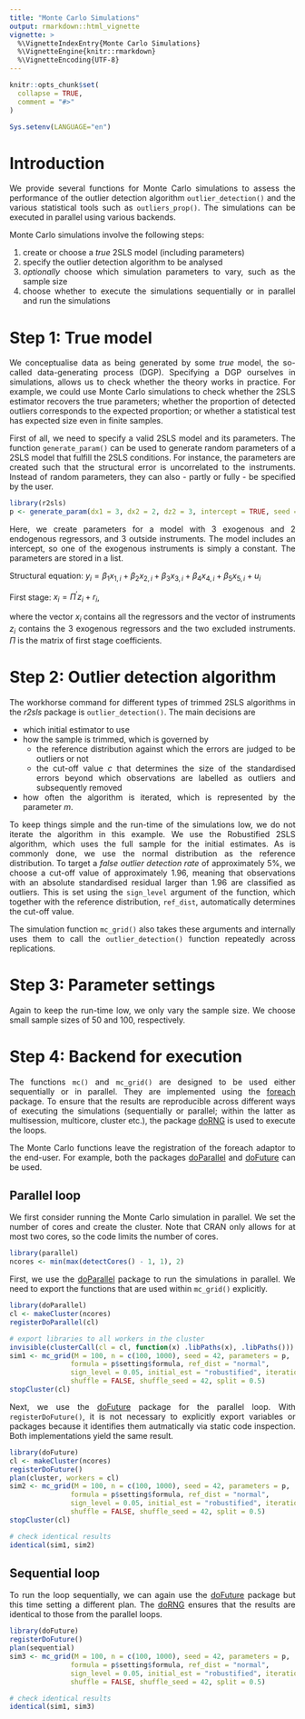 ```yaml
---
title: "Monte Carlo Simulations"
output: rmarkdown::html_vignette
vignette: >
  %\VignetteIndexEntry{Monte Carlo Simulations}
  %\VignetteEngine{knitr::rmarkdown}
  %\VignetteEncoding{UTF-8}
---
```

<style>
body {
text-align: justify}
</style>

```r
knitr::opts_chunk$set(
  collapse = TRUE,
  comment = "#>"
)
```
```r
Sys.setenv(LANGUAGE="en")
```

# Introduction
We provide several functions for Monte Carlo simulations to assess the 
performance of the outlier detection algorithm `outlier_detection()` and the 
various statistical tools such as `outliers_prop()`. The simulations can be
executed in parallel using various backends.

Monte Carlo simulations involve the following steps:

1. create or choose a *true* 2SLS model (including parameters)
2. specify the outlier detection algorithm to be analysed
3. *optionally* choose which simulation parameters to vary, such as the sample
size
4. choose whether to execute the simulations sequentially or in parallel and run the simulations

# Step 1: True model
We conceptualise data as being generated by some *true* model, the so-called
data-generating process (DGP). Specifying a DGP ourselves in simulations, allows
us to check whether the theory works in practice. For example, we could use
Monte Carlo simulations to check whether the 2SLS estimator recovers the true
parameters; whether the proportion of detected outliers corresponds to the 
expected proportion; or whether a statistical test has expected size even in
finite samples.

First of all, we need to specify a valid 2SLS model and its parameters. The
function `generate_param()` can be used to generate random parameters of a 2SLS
model that fulfill the 2SLS conditions. For instance, the parameters are created
such that the structural error is uncorrelated to the instruments. Instead of 
random parameters, they can also - partly or fully - be specified by the user.

```r
library(r2sls)
p <- generate_param(dx1 = 3, dx2 = 2, dz2 = 3, intercept = TRUE, seed = 10)
```

Here, we create parameters for a model with 3 exogenous and 2 endogenous 
regressors, and 3 outside instruments. The model includes an intercept, so one
of the exogenous instruments is simply a constant. The parameters are stored in
a list.

Structural equation: $y_{i} = \beta_{1} x_{1,i} + \beta_{2} x_{2,i} + \beta_{3} x_{3,i} + \beta_{4} x_{4,i} + \beta_{5} x_{5,i} + u_{i}$

First stage: $x_{i} = \Pi^{\prime} z_{i} + r_{i}$,

where the vector $x_{i}$ contains all the regressors and the vector of
instruments $z_{i}$ contains the 3 exogenous regressors and the two excluded
instruments. $\Pi$ is the matrix of first stage coefficients.

# Step 2: Outlier detection algorithm

The workhorse command for different types of trimmed 2SLS algorithms in the
*r2sls* package is `outlier_detection()`. The main decisions are

* which initial estimator to use
* how the sample is trimmed, which is governed by
  * the reference distribution against which the errors are judged to be outliers or not
  * the cut-off value $c$ that determines the size of the standardised errors beyond which observations are labelled as outliers and subsequently removed
* how often the algorithm is iterated, which is represented by the parameter $m$.

To keep things simple and the run-time of the simulations low, we do not iterate
the algorithm in this example. We use the Robustified 2SLS algorithm, which uses
the full sample for the initial estimates. As is commonly done, we use the
normal distribution as the reference distribution. To target a 
*false outlier detection rate* of approximately 5%, we choose a cut-off value of
approximately 1.96, meaning that observations with an absolute standardised
residual larger than 1.96 are classified as outliers. This is set using the
`sign_level` argument of the function, which together with the reference
distribution, `ref_dist`, automatically determines the cut-off value.

The simulation function `mc_grid()` also takes these arguments and internally
uses them to call the `outlier_detection()` function repeatedly across
replications.

# Step 3: Parameter settings

Again to keep the run-time low, we only vary the sample size. We choose small
sample sizes of 50 and 100, respectively.

# Step 4: Backend for execution
The functions `mc()` and `mc_grid()` are designed to be used either sequentially
or in parallel. They are implemented using the 
[foreach](https://CRAN.R-project.org/package=foreach) package.
To ensure that the results are reproducible across different ways of executing 
the simulations (sequentially or parallel; within the latter as multisession, 
multicore, cluster etc.), the package 
[doRNG](https://CRAN.R-project.org/package=doRNG) is used to
execute the loops.

The Monte Carlo functions leave the registration of the foreach adaptor to the
end-user. For example, both the packages 
[doParallel](https://CRAN.R-project.org/package=doParallel) and
[doFuture](https://CRAN.R-project.org/package=doFuture) can be
used.

## Parallel loop

We first consider running the Monte Carlo simulation in parallel. We set the
number of cores and create the cluster. Note that CRAN only allows for at most
two cores, so the code limits the number of cores.

```r
library(parallel)
ncores <- min(max(detectCores() - 1, 1), 2)
```

First, we use the [doParallel](https://CRAN.R-project.org/package=doParallel)
package to run the simulations in parallel. We need to export the functions that
are used within `mc_grid()` explicitly.

```r
library(doParallel)
cl <- makeCluster(ncores)
registerDoParallel(cl)

# export libraries to all workers in the cluster
invisible(clusterCall(cl = cl, function(x) .libPaths(x), .libPaths()))
sim1 <- mc_grid(M = 100, n = c(100, 1000), seed = 42, parameters = p, 
               formula = p$setting$formula, ref_dist = "normal", 
               sign_level = 0.05, initial_est = "robustified", iterations = 0,
               shuffle = FALSE, shuffle_seed = 42, split = 0.5)
stopCluster(cl)
```

Next, we use the [doFuture](https://CRAN.R-project.org/package=doFuture) package
for the parallel loop. With `registerDoFuture()`, it is not necessary to
explicitly export variables or packages because it identifies them autmatically
via static code inspection. Both implementations yield the same result.

```r
library(doFuture)
cl <- makeCluster(ncores)
registerDoFuture()
plan(cluster, workers = cl)
sim2 <- mc_grid(M = 100, n = c(100, 1000), seed = 42, parameters = p, 
               formula = p$setting$formula, ref_dist = "normal", 
               sign_level = 0.05, initial_est = "robustified", iterations = 0,
               shuffle = FALSE, shuffle_seed = 42, split = 0.5)
stopCluster(cl)

# check identical results
identical(sim1, sim2)
```

## Sequential loop

To run the loop sequentially, we can again use the [doFuture](https://CRAN.R-project.org/package=doFuture) package but this time setting a different plan. The [doRNG](https://CRAN.R-project.org/package=doRNG) ensures that the results are identical to those from the parallel loops.

```r
library(doFuture)
registerDoFuture()
plan(sequential)
sim3 <- mc_grid(M = 100, n = c(100, 1000), seed = 42, parameters = p, 
               formula = p$setting$formula, ref_dist = "normal", 
               sign_level = 0.05, initial_est = "robustified", iterations = 0,
               shuffle = FALSE, shuffle_seed = 42, split = 0.5)

# check identical results
identical(sim1, sim3)
```







